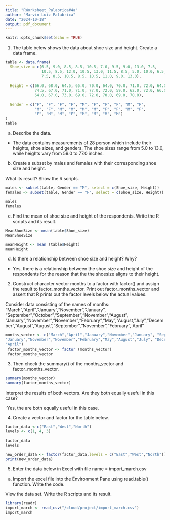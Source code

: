 ```yaml
---
title: "RWorksheet_Palabrica#4a"
author: "Marvin Luiz Palabrica"
date: "2024-10-18"
output: pdf_document
---
```


```r
knitr::opts_chunk$set(echo = TRUE)
```

1. The table below shows the data about shoe size and height. Create a data frame.
```r
table <- data.frame(
  Shoe_size = c(6.5, 9.0, 8.5, 8.5, 10.5, 7.0, 9.5, 9.0, 13.0, 7.5, 
                10.5, 8.5, 12.0, 10.5, 13.0, 11.5, 8.5, 5.0, 10.0, 6.5,
                7.5, 8.5, 10.5, 8.5, 10.5, 11.0, 9.0, 13.0),
  
  Height = c(66.0, 68.0, 64.5, 65.0, 70.0, 64.0, 70.0, 71.0, 72.0, 64.0, 
             74.5, 67.0, 71.0, 71.0, 77.0, 72.0, 59.0, 62.0, 72.0, 66.0,
             64.0, 67.0, 73.0, 69.0, 72.0, 70.0, 69.0, 70.0),
  
  Gender = c("F", "F", "F", "F", "M", "F", "F", "F", "M", "F", 
             "M", "F", "M", "M", "M", "M", "F", "F", "M", "F",
             "F", "M", "M", "F", "M", "M", "M", "M")
)
table
```
a. Describe the data.

- The data contains measurements of 28 person which include their heights, shoe sizes, and genders. The shoe sizes range from 5.0 to 13.0, while heights vary from 59.0 to 77.0 inches.

b. Create a subset by males and females with their corresponding shoe size and height.

 What its result? Show the R scripts.
```r
males <- subset(table, Gender == "M", select = c(Shoe_size, Height))
females <- subset(table, Gender == "F", select = c(Shoe_size, Height))

males
females
```
c. Find the mean of shoe size and height of the respondents. Write the R scripts and its result.
```r
MeanShoeSize <- mean(table$Shoe_size)
MeanShoeSize

meanHeight <- mean (table$Height)
meanHeight
```
d. Is there a relationship between shoe size and height? Why?
 
- Yes, there is a relationship between the shoe size and height of the respondents for the reason that the the shoesize aligns to their height.

2. Construct character vector months to a factor with factor() and assign the result to factor_months_vector. Print out factor_months_vector and assert that R prints out
the factor levels below the actual values.

Consider data consisting of the names of months:
"March","April","January","November","January", "September","October","September","November","August",
"January","November","November","February","May","August, "July","December","August","August","September","November","February",
April"
```r
months_vector <- c("March","April","January","November","January", "September","October","September","November","August",
"January","November","November","February","May","August","July", "December","August","August","September","November","February",
"April")
 factor_months_vector <- factor (months_vector)
 factor_months_vector
```
3. Then check the summary() of the months_vector and factor_months_vector.
```r
summary(months_vector)
summary(factor_months_vector)
```
Interpret the results of both vectors. Are they both equally useful in this case?

-Yes, the are both equally useful in this case.

4. Create a vector and factor for the table below.
```r

factor_data <-c("East","West","North")
levels <- c(1, 4, 3)

factor_data
levels

new_order_data <- factor(factor_data,levels = c("East","West","North"))
print(new_order_data)

```
5. Enter the data below in Excel with file name = import_march.csv

a. Import the excel file into the Environment Pane using read.table() function.
Write the code.

 View the data set. Write the R scripts and its result.
```r
library(readr)
import_march <- read_csv("/cloud/project/import_march.csv")
import_march
```






